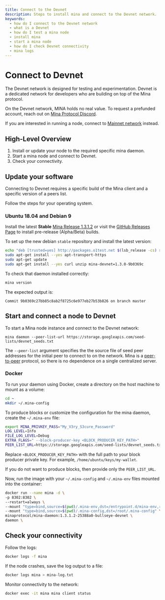 ```yaml
---
title: Connect to the Devnet
description: Steps to install mina and connect to the Devnet network.
keywords:
  - how do I connect to the Devnet network
  - what is a Devnet
  - how do I test a mina node
  - install mina
  - start a mina node
  - how do I check Devnet connectivity
  - mina logs
---
```


# Connect to Devnet

The Devnet network is designed for testing and experimentation. Devnet is a dedicated network for developers who are building on top of the Mina protocol. 

On the Devnet network, MINA holds no real value. To request a prefunded account, reach out on [Mina Protocol Discord](https://discord.gg/minaprotocol).

If you are interested in running a node, connect to [Mainnet network](connecting-to-the-network) instead.

## High-Level Overview

1. Install or update your node to the required specific mina daemon.
1. Start a mina node and connect to Devnet.
1. Check your connectivity.

## Update your software

Connecting to Devnet requires a specific build of the Mina client and a specific version of a peers list. 

Follow the steps for your operating system.

### Ubuntu 18.04 and Debian 9

Install the latest **Stable** [Mina Release 1.3.1.2](https://github.com/MinaProtocol/mina/releases/tag/1.3.1.2) or visit the [GitHub Releases Page](https://github.com/MinaProtocol/mina/releases) to install pre-release (Alpha/Beta) builds.

To set up the new debian `stable` repository and install the latest version:

```sh
echo "deb [trusted=yes] http://packages.o1test.net $(lsb_release -cs) stable" | sudo tee /etc/apt/sources.list.d/mina.list
sudo apt-get install --yes apt-transport-https
sudo apt-get update
sudo apt-get install --yes curl unzip mina-devnet=1.3.0-9b0369c
```

To check that daemon installed correctly:

```sh
mina version
```

The expected output is:

```text
Commit 9b0369c27bb85c8ab2f8725c6e977eb27b53b826 on branch master
```

## Start and connect a node to Devnet

To start a Mina node instance and connect to the Devnet network:

```
mina daemon --peer-list-url https://storage.googleapis.com/seed-lists/devnet_seeds.txt
```

The `--peer-list` argument specifies the the source file of seed peer addresses for the initial peer to connect to on the network. Mina is a [peer-to-peer](/glossary#peer-to-peer) protocol, so there is no dependence on a single centralized server.

### Docker

To run your daemon using Docker, create a directory on the host machine to mount as a volume:

```sh
cd ~
mkdir ~/.mina-config
```

To produce blocks or customize the configuration for the mina daemon, create the `~/.mina-env` file:

```sh
export MINA_PRIVKEY_PASS="My_V3ry_S3cure_Password"
LOG_LEVEL=Info
FILE_LOG_LEVEL=Debug
EXTRA_FLAGS=" --block-producer-key <BLOCK_PRODUCER_KEY_PATH>"
PEER_LIST_URL=https://storage.googleapis.com/seed-lists/devnet_seeds.txt
```

Replace `<BLOCK_PRODUCER_KEY_PATH>` with the full path to your block producer private key. For example, `/home/ubuntu/keys/my-wallet`.

If you do not want to produce blocks, then provide only the `PEER_LIST_URL`.

Now, run the image with your `~/.mina-config` and `~/.mina-env` files mounted into the container:

```sh
docker run --name mina -d \
-p 8302:8302 \
--restart=always \
--mount "type=bind,source=$(pwd)/.mina-env,dst=/entrypoint.d/mina-env,readonly" \
--mount "type=bind,source=$(pwd)/.mina-config,dst=/root/.mina-config" \
minaprotocol/mina-daemon:1.3.1.2-25388a0-bullseye-devnet \
daemon \
```

## Check your connectivity

Follow the logs:

```sh
docker logs -f mina
```

If the node crashes, save the log output to a file:

```sh
docker logs mina > mina-log.txt
```

Monitor connectivity to the network:

```sh
docker exec -it mina mina client status
```
